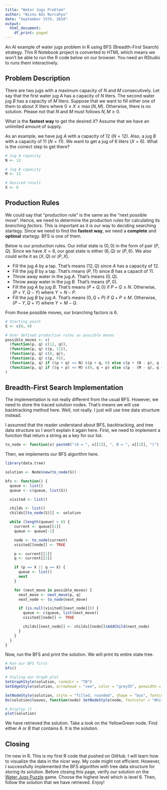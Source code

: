 ```yaml
---
title: "Water Jugs Problem"
author: "Wisnu Adi Nurcahyo"
date: "September 15th, 2018"
output:
  html_document:
    df_print: paged
---
```


An AI example of water jugs problem in R using BFS (Breadth-First Search) strategy.
This R Notebook project is converted to HTML which means we won't be able to run the R code below on our browser.
You need an RStudio to runs them interactively.

## Problem Description

There are two jugs with a maximum capacity of $N$ and $M$ consecutively.
Let say that the first water jug $A$ has a capacity of $N$ liters.
The second water jug $B$ has a capacity of $M$ liters.
Suppose that we want to fill either one of them to about $X$ liters where $0 \leq X \leq \max(N, M)$. Otherwise, there is no solution. Please not that $N$ and $M$ must follows $N, M \geq 0$.

What is the **fastest way** to get the desired $X$? Assume that we have an unlimited amount of supply.

As an example, we have jug $A$ with a capacity of $12$ ($N = 12$).
Also, a jug $B$ with a capacity of $11$ ($N = 11$).
We want to get a jug of $6$ liters ($X = 6$).
What is the correct step to get there?

```r
# Jug A capacity
N <- 12

# Jug B capacity
M <- 11

# Desired result
X <- 6
```

## Production Rules

We could say that "production rule" is the same as the "next possible move".
Hence, we need to determine the production rules for calculating its _branching factors_.
This is important as it is our way to deciding searching startegy.
Since we need to find the **fastest way**, we need a **complete** and **optimal** startegy.
BFS is one of them.

Below is our production rules. Our initial state is $(0, 0)$ in the form of pair $(P, Q)$.
Since we have $X = 6$, our goal state is either $(6, Q)$ or $(P, 6)$.
We also could write it as $(X, Q)$ or $(P, X)$.

* Fill the jug $A$ by a tap. That's means $(12, Q)$ since $A$ has a capacity of $12$.
* Fill the jug $B$ by a tap. That's means $(P, 11)$ since $B$ has a capacit of $11$.
* Throw away water in the jug $A$. That's means $(0, Q)$.
* Throw away water in the jug $B$. That's means $(P, 0)$.
* Fill the jug $A$ by jug $B$.
  That's means $(P + Q, 0)$ if $P + Q \leq N$.
  Otherwise, $(P + Y, Q - Y)$ where $Y = N - P$.
* Fill the jug $B$ by jug $A$.
  That's means $(0, Q + P)$ if $Q + P \leq M$.
  Otherwise, $(P - Y, Q + Y)$ where $Y = M - Q$.

From those possible moves, our branching factors is $6$.

```r
# Starting point
S <- c(0, 0)

# User defined production rules as possible moves
possible_moves <- c(
  (function(p, q) c(12, q)),
  (function(p, q) c(p, 11)),
  (function(p, q) c(0, q)),
  (function(p, q) c(p, 0)),
  (function(p, q) if ((p + q) <= N) c(p + q, 0) else c(p + (N - p), q - (N - p))),
  (function(p, q) if ((q + p) <= M) c(0, q + p) else c(p - (M - q), q + (M - q)))
)
```

## Breadth-First Search Implementation

The implementation is not really different from the usual BFS.
However, we need to store the traced solution nodes.
That's means we will use backtracking method here.
Well, not really.
I just will use tree data structure instead.

I assumed that the reader understand about BFS, backtracking, and tree data structure so I won't explain it again here.
First, we need to implement a function that return a string as a key for our list.

```r
to_node <- function(x) paste0("(A = ", x[[1]], ", B = ", x[[2]], ")")
```

Then, we implements our BFS algorithm here.

```r
library(data.tree)

solution <- Node$new(to_node(S))

bfs <- function() {
  queue <- list()
  queue <- c(queue, list(S))

  visited <- list()

  childs <- list()
  childs[[to_node(S)]] <- solution

  while (length(queue) > 0) {
    current <- queue[[1]]
    queue <- queue[-1]

    node <- to_node(current)
    visited[[node]] <- TRUE

    p <- current[[1]]
    q <- current[[2]]

    if (p == X || q == X) {
      queue <- list()
      next
    }

    for (next_move in possible_moves) {
      next_move <- next_move(p, q)
      next_node <- to_node(next_move)

      if (is.null(visited[[next_node]])) {
        queue <- c(queue, list(next_move))
        visited[[node]] <- TRUE

        childs[[next_node]] <- childs[[node]]$AddChild(next_node)
      }
    }
  }
}
```

Now, run the BFS and print the solution.
We will print its entire state tree.

```r
# Run our BFS first
bfs()

# Styling our Graph plot
SetGraphStyle(solution, rankdir = "TB")
SetEdgeStyle(solution, arrowhead = "vee", color = "grey35", penwidth = 2)

SetNodeStyle(solution, style = "filled, rounded", shape = "box", fontcolor = "Black", fillcolor = "LightBlue", tooltip = GetDefaultTooltip)
Do(solution$leaves, function(node) SetNodeStyle(node, fontcolor = "White", fillcolor = "YellowGreen"))

# Display it
plot(solution)
```

We have retrieved the solution.
Take a look on the YellowGreen node.
Find either $A$ or $B$ that contains $6$.
It is the solution.

## Closing

I'm new in R.
This is my first R code that pushed on GitHub.
I will learn how to visualize the data in the nicer way.
My code might not efficient.
However, I successfully implemented the BFS algorithm with tree data structure for storing its solution.
Before closing this page, verify our solution on the [Water Jugs Puzzle][1] game.
Choose the highest level which is level 6.
Then, follow the solution that we have retrieved.
Enjoy!

[1]: https://www.mathsisfun.com/games/jugs-puzzle.html
